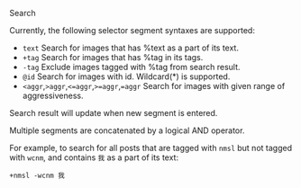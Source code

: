 
<Typography variant="h2">Search</Typography>


Currently, the following selector segment syntaxes are supported:  

- `text` Search for images that has %text as a part of its text.
- `+tag` Search for images that has %tag in its tags.
- `-tag` Exclude images tagged with %tag from search result.
- `@id` Search for images with id. Wildcard(*) is supported.
- `<aggr`,`>aggr`,`<=aggr`,`>=aggr`,`=aggr` Search for images with given range of aggressiveness.

Search result will update when new segment is entered.

Multiple segments are concatenated by a logical AND operator.  

For example, to search for all posts that are tagged with `nmsl` but not tagged with `wcnm`, and contains `我` as a part of its text:

```
+nmsl -wcnm 我
```
